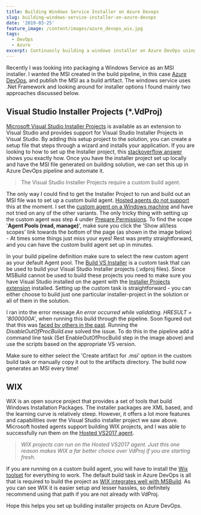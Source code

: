 ```yaml
---
title: Building Windows Service Installer on Azure Devops
slug: building-windows-service-installer-on-azure-devops
date: '2019-03-25'
feature_image: /content/images/azure_devops_wix.jpg
tags:
  - DevOps
  - Azure
excerpt: Continuosly building a windows installer on Azure DevOps using VdProj or WIX
---
```

Recently I was looking into packaging a Windows Service as an MSI installer. I wanted the MSI created in the build pipeline, in this case [Azure DevOps](https://azure.microsoft.com/en-au/services/devops/), and publish the MSI as a build artifact. The windows service uses .Net Framework and looking around for installer options I found mainly two approaches discussed below.

## Visual Studio Installer Projects (\*.VdProj)

[Microsoft Visual Studio Installer Projects](https://marketplace.visualstudio.com/items?itemName=VisualStudioClient.MicrosoftVisualStudio2017InstallerProjects) is available as an extension to Visual Studio and provides support for Visual Studio Installer Projects in Visual Studio. By adding this setup project to the solution, you can create a setup file that steps through a wizard and installs your application. If you are looking to how to set up the Installer project, this [stackoverflow answer](https://stackoverflow.com/questions/9021075/how-to-create-an-installer-for-a-net-windows-service-using-visual-studio/9021107#9021107) shows you exactly how. Once you have the installer project set up locally and have the MSI file generated on building solution, we can set this up in Azure DevOps pipeline and automate it.

> The Visual Studio Installer Projects require a custom build agent.

The only way I could find to get the Installer Project to run and build out an MSI file was to set up a custom build agent. [Hosted agents do not support](https://developercommunity.visualstudio.com/idea/382210/add-support-to-build-installer-project-vdproj-in-a.html) this at the moment. I set the [custom agent on a Windows machine](https://docs.microsoft.com/en-us/azure/devops/pipelines/agents/v2-windows?view=azure-devops) and have not tried on any of the other variants. The only tricky thing with setting up the custom agent was step 4 under [Prepare Permissions](https://docs.microsoft.com/en-us/azure/devops/pipelines/agents/v2-windows?view=azure-devops#permissions). To find the scope '**Agent Pools (read, manage)**', make sure you click the 'Show all/less scopes' link towards the bottom of the page (as shown in the image below) - At times some things just miss your eyes! Rest was pretty straightforward, and you can have the custom build agent set up in minutes.

<ImageCard src="/content/images/azure_devops_custom_agent_token.jpg" alt="Azure DevOps - Custom Agent token setup" />

In your build pipeline definition make sure to select the new custom agent as your default Agent pool. The [Build VS Installer](https://marketplace.visualstudio.com/items?itemName=dutchworkz.BuildInstaller#overview) is a custom task that can be used to build your Visual Studio Installer projects (.vdproj files). Since MSBuild cannot be used to build these projects you need to make sure you have Visual Studio installed on the agent with the [Installer Projects extension](https://marketplace.visualstudio.com/items?itemName=VisualStudioClient.MicrosoftVisualStudio2017InstallerProjects) installed. Setting up the custom task is straightforward - you can either choose to build just one particular installer-project in the solution or all of them in the solution.

<ImageCard src="/content/images/azure_devops_vdproj.jpg" alt="Azure Devops - Build Pipeline" />

I ran into the error message _An error occurred while validating. HRESULT = '8000000A'_, when running this build through the pipeline. Soon figured out that this was [faced by others in the past](https://stackoverflow.com/questions/8648428/an-error-occurred-while-validating-hresult-8000000a/41788791#41788791). Running the _DisableOutOfProcBuild.exe_ solved the issue. To do this in the pipeline add a command line task (Set EnableOutOfProcBuild step in the image above) and use the scripts based on the appropriate VS version.

Make sure to either select the 'Create artifact for .msi' option in the custom build task or manually copy it out to the artifacts directory. The build now generates an MSI every time!

## WIX

WiX is an open source project that provides a set of tools that build Windows Installation Packages. The installer packages are XML based, and the learning curve is relatively steep. However, it offers a lot more features and capabilities over the Visual Studio installer project we saw above. Microsoft hosted agents support building WIX projects, and I was able to successfully run them on the [Hosted VS2017 agent](https://docs.microsoft.com/en-us/azure/devops/pipelines/agents/hosted?view=azure-devops&tabs=yaml).

> _WIX projects can run on the Hosted VS2017 agent. Just this one reason makes WIX a far better choice over VdProj if you are starting fresh._

<ImageCard src="/content/images/azure_devops_wix.jpg" alt="Azure Devops WIX" />

If you are running on a custom build agent, you will have to install the [Wix toolset](http://wixtoolset.org/) for everything to work. The default build task in Azure DevOps is all that is required to build the project as [WIX integrates well with MSBuild](http://wixtoolset.org/documentation/manual/v3/msbuild/). As you can see WIX it is easier setup and lesser hassles, so definitely recommend using that path if you are not already with VdProj.

Hope this helps you set up building installer projects on Azure DevOps.
